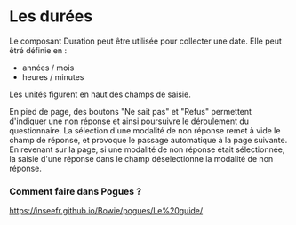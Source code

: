 # Les durées

Le composant Duration peut être utilisée pour collecter une date. Elle peut êtré définie en :

- années / mois
- heures / minutes

Les unités figurent en haut des champs de saisie.

En pied de page, des boutons "Ne sait pas" et "Refus" permettent d'indiquer une non réponse et ainsi poursuivre le déroulement du questionnaire.
La sélection d'une modalité de non réponse remet à vide le champ de réponse, et provoque le passage automatique à la page suivante.
En revenant sur la page, si une modalité de non réponse était sélectionnée, la saisie d'une réponse dans le champ déselectionne la modalité de non réponse.

### Comment faire dans Pogues ?

https://inseefr.github.io/Bowie/pogues/Le%20guide/

